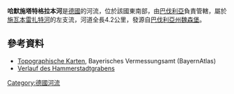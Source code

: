 {{Coord|49.01679|N|10.95280|E|display=title}}

'''哈默施塔特格拉本河'''是[[德國|德國]]的河流，位於該國東南部，由[[巴伐利亞|巴伐利亞]]負責管轄，屬於[[施瓦本雷扎特河|施瓦本雷扎特河]]的左支流，河道全長4.2公里，發源自[[巴伐利亞州魏森堡|巴伐利亞州魏森堡]]。

==參考資料==
* [http://geoportal.bayern.de/bayernatlas/?x=2RgYT2iGt9hGht0RHc3xiDib3o8*xpn8asNoYyKBuMIutXVD2S2N6b29IcYLbSYqSACNyfbOxMkZNucFaBtGHUOuuEbuVZGy9wDE9J*h3ag&X=5431997.51&Y=4421330.94&zoom=10&lang=de&topic=ba&bgLayer=tk&catalogNodes=122 Topographische Karten]{{Wayback|url=http://geoportal.bayern.de/bayernatlas/?x=2RgYT2iGt9hGht0RHc3xiDib3o8*xpn8asNoYyKBuMIutXVD2S2N6b29IcYLbSYqSACNyfbOxMkZNucFaBtGHUOuuEbuVZGy9wDE9J*h3ag&X=5431997.51&Y=4421330.94&zoom=10&lang=de&topic=ba&bgLayer=tk&catalogNodes=122 |date=20160304111205 }}, Bayerisches Vermessungsamt (BayernAtlas)
* [http://geoportal.bayern.de/bayernatlas/?x=2RgYT2iGt9hGht0RHc3xiDib3o8*xpn8asNoYyKBuMIutXVD2S2N6b29IcYLbSYqSACNyfbOxMkZNucFaBtGHUOuuEbuVZGy9wDE9J*h3ag&X=5431997.51&Y=4421330.94&zoom=10&lang=de&topic=ba&bgLayer=tk&catalogNodes=122 Verlauf des Hammerstadtgrabens]{{Wayback|url=http://geoportal.bayern.de/bayernatlas/?x=2RgYT2iGt9hGht0RHc3xiDib3o8*xpn8asNoYyKBuMIutXVD2S2N6b29IcYLbSYqSACNyfbOxMkZNucFaBtGHUOuuEbuVZGy9wDE9J*h3ag&X=5431997.51&Y=4421330.94&zoom=10&lang=de&topic=ba&bgLayer=tk&catalogNodes=122 |date=20160304111205 }}

{{Germany-geo-stub}}
[[Category:德國河流|Category:德國河流]]